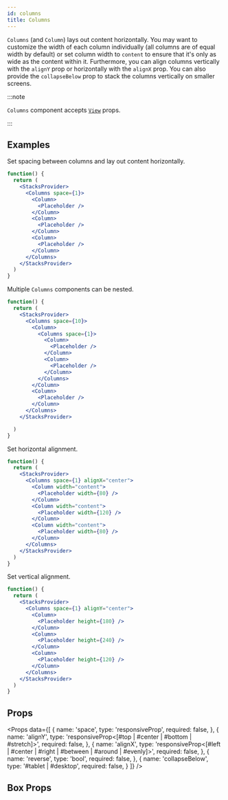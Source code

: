```yaml
---
id: columns
title: Columns
---
```



`Columns` (and `Column`) lays out content horizontally. You may want to customize the width of each column individually (all columns are of equal width by default) or set column width to `content` to ensure that it's only as wide as the content within it. Furthermore, you can align columns vertically with the `alignY` prop or horizontally with the `alignX` prop. You can also provide the `collapseBelow` prop to stack the columns vertically on smaller screens.

:::note

`Columns` component accepts [`View`](https://reactnative.dev/docs/view) props.

:::

## Examples

Set spacing between columns and lay out content horizontally.

```jsx live
function() {
  return (
    <StacksProvider>
      <Columns space={1}>
        <Column>
          <Placeholder />
        </Column>
        <Column>
          <Placeholder />
        </Column>
        <Column>
          <Placeholder />
        </Column>
      </Columns>
    </StacksProvider>
  )
}
```

Multiple `Columns` components can be nested.

```jsx live
function() {
  return (
    <StacksProvider>
      <Columns space={10}>
        <Column>
          <Columns space={1}>
            <Column>
              <Placeholder />
            </Column>
            <Column>
              <Placeholder />
            </Column>
          </Columns>
        </Column>
        <Column>
          <Placeholder />
        </Column>
      </Columns>
    </StacksProvider>

  )
}
```

Set horizontal alignment.

```jsx live
function() {
  return (
    <StacksProvider>
      <Columns space={1} alignX="center">
        <Column width="content">
          <Placeholder width={80} />
        </Column>
        <Column width="content">
          <Placeholder width={120} />
        </Column>
        <Column width="content">
          <Placeholder width={80} />
        </Column>
      </Columns>
    </StacksProvider>
  )
}
```

Set vertical alignment.

```jsx live
function() {
  return (
    <StacksProvider>
      <Columns space={1} alignY="center">
        <Column>
          <Placeholder height={180} />
        </Column>
        <Column>
          <Placeholder height={240} />
        </Column>
        <Column>
          <Placeholder height={120} />
        </Column>
      </Columns>
    </StacksProvider>
  )
}
```

## Props

<Props
  data={[
    {
      name: 'space',
      type: 'responsiveProp<float>',
      required: false,
    },
    {
      name: 'alignY',
      type: 'responsiveProp<[#top | #center | #bottom | #stretch]>',
      required: false,
    },
    {
      name: 'alignX',
      type: 'responsiveProp<[#left | #center | #right | #between | #around | #evenly]>',
      required: false,
    },
    {
      name: 'reverse',
      type: 'bool',
      required: false,
    },
    {
      name: 'collapseBelow',
      type: '#tablet | #desktop',
      required: false,
    }
  ]}
/>

## Box Props

<BoxProps />
